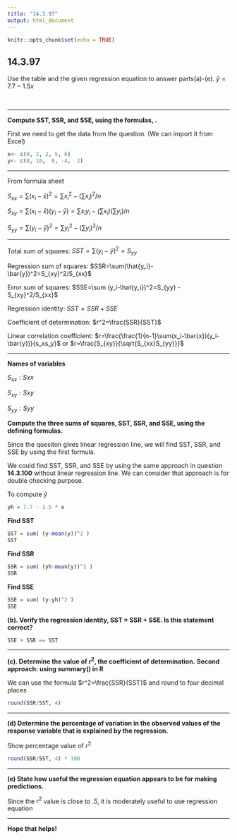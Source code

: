 ```yaml
---
title: "14.3.97"
output: html_document
---
```


```r
knitr::opts_chunk$set(echo = TRUE)
```

## 14.3.97

Use the table and the given regression equation to answer parts​ (a)-(e).
$\hat{y}=7.7 - 1.5x$

<br/>
<hr/>
**Compute​ SST, SSR, and​ SSE, using the​ formulas, .**

First we need to get the data from the question. (We can import it from Excel)
```r
x<- c(0, 2, 2, 5, 6)
y<- c(8, 10,  0, -4,  2)
```
<hr/>
From formula sheet

$S_{xx}=\sum(x_i-\bar{x})^2=\sum x_i^2-(\sum x_i)^2/n$

$S_{xy}=\sum(x_i-\bar{x})(y_i-\bar{y})=\sum x_iy_i-(\sum x_i)(\sum y_i)/n$

$S_{yy}=\sum(y_i-\bar{y})^2=\sum y_i^2-(\sum y_i)^2/n$

<hr/> Total sum of squares: 
$SST =\sum(y_i-\bar{y})^2 = S_{yy}$

Regression sum of squares: 
$SSR=\sum(\hat{y_i}-\bar{y})^2=S_{xy}^2/S_{xx}$

Error sum of squares:
$SSE=\sum (y_i-\hat{y_i})^2=S_{yy} - S_{xy}^2/S_{xx}$

Regression identity: 
$SST = SSR + SSE$

Coefficient of determination: 
$r^2=\frac{SSR}{SST}$

Linear correlation coefficient: 
$r=\frac{\frac{1}{n-1}\sum(x_i-\bar{x})(y_i-\bar{y})}{s_xs_y}$ or 
$r=\frac{S_{xy}}{\sqrt{S_{xx}S_{yy}}}$
<hr/>
**Names of variables**

$S_{xx}: Sxx$

$S_{xy}: Sxy$

$S_{yy}: Syy$


**Compute the three sums of​ squares, SST,​ SSR, and​ SSE, using the defining formulas.**

Since the quesiton gives linear regression line, we will find SST, SSR, and SSE by using the first formula.

We could find SST, SSR, and SSE by using the same approach in question **14.3.100** without linear regression line. We can consider that approach is for double checking purpose. 

To compute $\hat{y}$
```r
yh = 7.7 - 1.5 * x
```
**Find SST**
```r
SST = sum( (y-mean(y))^2 )
SST
```
**Find SSR**
```r
SSR = sum( (yh-mean(y))^2 )
SSR
```
**Find SSE**
```r
SSE = sum( (y-yh)^2 )
SSE
```

**(b). Verify the regression​ identity, SST​ = SSR​ + SSE. Is this statement​ correct?**
```r
SSE + SSR == SST
```

<hr/>
**(c). Determine the value of $r^2$​, the coefficient of determination.**
**Second approach: using summary() in R**

We can use the formula $r^2=\frac{SSR}{SST}$ and round to four decimal places
```r
round(SSR/SST, 4)
```

<hr/>
**(d) Determine the percentage of variation in the observed values of the response variable that is explained by the regression.**

Show percentage value of $r^2$
```r
round(SSR/SST, 4) * 100
```
<hr/>
**(e) State how useful the regression equation appears to be for making predictions.**

Since the $r^2$ value is close to .5, it is moderately useful to use regression equation
<hr/>
**Hope that helps!**